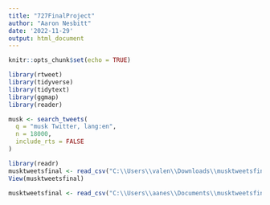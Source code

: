 ```yaml
---
title: "727FinalProject"
author: "Aaron Nesbitt"
date: '2022-11-29'
output: html_document
---
```

```r
knitr::opts_chunk$set(echo = TRUE)
```

```r
library(rtweet)
library(tidyverse)
library(tidytext)
library(ggmap)
library(reader)
```

```r
musk <- search_tweets(
  q = "musk Twitter, lang:en",
  n = 18000,
  include_rts = FALSE
)
```

```r
library(readr)
musktweetsfinal <- read_csv("C:\\Users\\valen\\Downloads\\musktweetsfinal.csv")
View(musktweetsfinal)
```

```r
musktweetsfinal <- read_csv("C:\\Users\\aanes\\Documents\\musktweetsfinal.csv")
```

